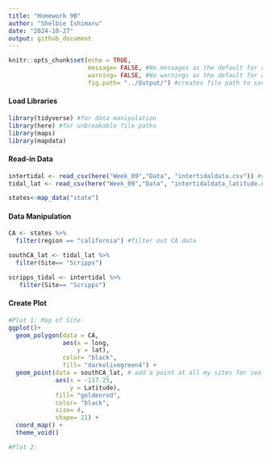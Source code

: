 ```yaml
---
title: "Homework 9B"
author: "Shelbie Ishimaru"
date: "2024-10-27"
output: github_document
---
```


```r
knitr::opts_chunk$set(echo = TRUE,
                      message= FALSE, #No messages as the default for all code chunks
                      warning= FALSE, #No warnings as the default for all code chunks
                      fig.path= "../Output/") #creates file path to save all plots )
```

#### Load Libraries
```r
library(tidyverse) #for data manipulation
library(here) #for unbreakable file paths
library(maps)
library(mapdata)
```

#### Read-in Data
```r
intertidal <- read_csv(here("Week_09","Data", "intertidaldata.csv")) #read in inter tidal data
tidal_lat <- read_csv(here("Week_09","Data", "intertidaldata_latitude.csv")) #read in inter tidal latitude data

states<-map_data("state")
```

#### Data Manipulation
```r
CA <- states %>%
  filter(region == "california") #filter out CA data

southCA_lat <- tidal_lat %>%
  filter(Site== "Scripps")

scripps_tidal <- intertidal %>%
   filter(Site== "Scripps")
```

#### Create Plot
```r
#Plot 1: Map of Site
ggplot()+
  geom_polygon(data = CA, 
               aes(x = long, 
                   y = lat),
               color= "black",
               fill= "darkolivegreen4") +
  geom_point(data = southCA_lat, # add a point at all my sites for sea star obs sites
             aes(x = -117.25,
                 y = Latitude),
             fill= "goldenrod",
             color= "black",
             size= 4,
             shape= 21) +
  coord_map() +
  theme_void()
```
```r
#Plot 2: 

```

